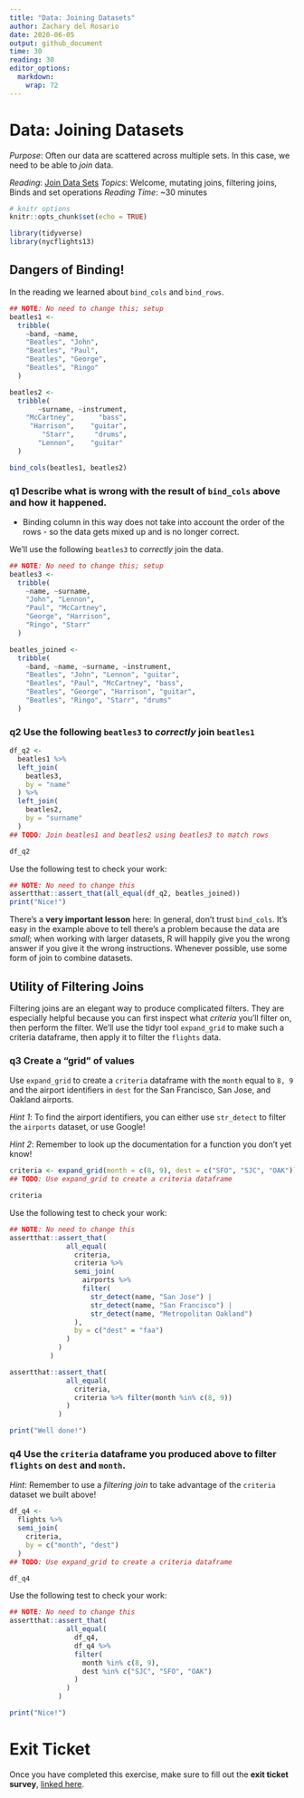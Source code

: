 ```yaml
---
title: "Data: Joining Datasets"
author: Zachary del Rosario
date: 2020-06-05
output: github_document
time: 30
reading: 30
editor_options: 
  markdown: 
    wrap: 72
---
```


# Data: Joining Datasets

*Purpose*: Often our data are scattered across multiple sets. In this
case, we need to be able to *join* data.

*Reading*: [Join Data Sets](https://rstudio.cloud/learn/primers/4.3)
*Topics*: Welcome, mutating joins, filtering joins, Binds and set
operations *Reading Time*: \~30 minutes

```r
# knitr options
knitr::opts_chunk$set(echo = TRUE)
```

```r
library(tidyverse)
library(nycflights13)

```

## Dangers of Binding!

<!-- ------------------------- -->

In the reading we learned about `bind_cols` and `bind_rows`.

```r
## NOTE: No need to change this; setup
beatles1 <-
  tribble(
    ~band, ~name,
    "Beatles", "John",
    "Beatles", "Paul",
    "Beatles", "George",
    "Beatles", "Ringo"
  )

beatles2 <-
  tribble(
       ~surname, ~instrument,
    "McCartney",      "bass",
     "Harrison",    "guitar",
        "Starr",     "drums",
       "Lennon",    "guitar"
  )

bind_cols(beatles1, beatles2)
```

### **q1** Describe what is wrong with the result of `bind_cols` above and how it happened.

-   Binding column in this way does not take into account the order of
    the rows - so the data gets mixed up and is no longer correct.

We'll use the following `beatles3` to *correctly* join the data.

```r
## NOTE: No need to change this; setup
beatles3 <-
  tribble(
    ~name, ~surname,
    "John", "Lennon",
    "Paul", "McCartney",
    "George", "Harrison",
    "Ringo", "Starr"
  )

beatles_joined <-
  tribble(
    ~band, ~name, ~surname, ~instrument,
    "Beatles", "John", "Lennon", "guitar",
    "Beatles", "Paul", "McCartney", "bass",
    "Beatles", "George", "Harrison", "guitar",
    "Beatles", "Ringo", "Starr", "drums"
  )
```

### **q2** Use the following `beatles3` to *correctly* join `beatles1`

```r
df_q2 <- 
  beatles1 %>%
  left_join(
    beatles3,
    by = "name"
  ) %>%
  left_join(
    beatles2,
    by = "surname"
  )
## TODO: Join beatles1 and beatles2 using beatles3 to match rows

df_q2
```

Use the following test to check your work:

```r
## NOTE: No need to change this
assertthat::assert_that(all_equal(df_q2, beatles_joined))
print("Nice!")
```

There's a **very important lesson** here: In general, don't trust
`bind_cols`. It's easy in the example above to tell there's a problem
because the data are *small*; when working with larger datasets, R will
happily give you the wrong answer if you give it the wrong instructions.
Whenever possible, use some form of join to combine datasets.

## Utility of Filtering Joins

<!-- ------------------------- -->

Filtering joins are an elegant way to produce complicated filters. They
are especially helpful because you can first inspect what *criteria*
you'll filter on, then perform the filter. We'll use the tidyr tool
`expand_grid` to make such a criteria dataframe, then apply it to filter
the `flights` data.

### **q3** Create a "grid" of values

Use `expand_grid` to create a `criteria` dataframe with the `month`
equal to `8, 9` and the airport identifiers in `dest` for the San
Francisco, San Jose, and Oakland airports.

*Hint 1*: To find the airport identifiers, you can either use
`str_detect` to filter the `airports` dataset, or use Google!

*Hint 2*: Remember to look up the documentation for a function you don't
yet know!

```r
criteria <- expand_grid(month = c(8, 9), dest = c("SFO", "SJC", "OAK"))
## TODO: Use expand_grid to create a criteria dataframe

criteria
```

Use the following test to check your work:

```r
## NOTE: No need to change this
assertthat::assert_that(
              all_equal(
                criteria,
                criteria %>%
                semi_join(
                  airports %>%
                  filter(
                    str_detect(name, "San Jose") |
                    str_detect(name, "San Francisco") |
                    str_detect(name, "Metropolitan Oakland")
                ),
                by = c("dest" = "faa")
              )
            )
          )

assertthat::assert_that(
              all_equal(
                criteria,
                criteria %>% filter(month %in% c(8, 9))
              )
            )

print("Well done!")
```

### **q4** Use the `criteria` dataframe you produced above to filter `flights` on `dest` and `month`.

*Hint*: Remember to use a *filtering join* to take advantage of the
`criteria` dataset we built above!

```r
df_q4 <-
  flights %>%
  semi_join(
    criteria,
    by = c("month", "dest")
  )
## TODO: Use expand_grid to create a criteria dataframe

df_q4
```

Use the following test to check your work:

```r
## NOTE: No need to change this
assertthat::assert_that(
              all_equal(
                df_q4,
                df_q4 %>%
                filter(
                  month %in% c(8, 9),
                  dest %in% c("SJC", "SFO", "OAK")
                )
              )
            )

print("Nice!")
```

<!-- include-exit-ticket -->

# Exit Ticket

<!-- -------------------------------------------------- -->

Once you have completed this exercise, make sure to fill out the **exit
ticket survey**, [linked
here](https://docs.google.com/forms/d/e/1FAIpQLSeuq2LFIwWcm05e8-JU84A3irdEL7JkXhMq5Xtoalib36LFHw/viewform?usp=pp_url&entry.693978880=e-data05-join-assignment.Rmd).
